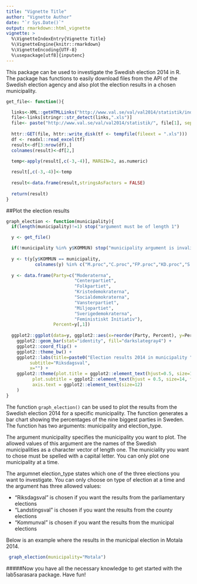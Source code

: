 ```yaml
---
title: "Vignette Title"
author: "Vignette Author"
date: "`r Sys.Date()`"
output: rmarkdown::html_vignette
vignette: >
  %\VignetteIndexEntry{Vignette Title}
  %\VignetteEngine{knitr::rmarkdown}
  %\VignetteEncoding{UTF-8}
  %\usepackage[utf8]{inputenc}
---
```


This package can be used to investigate the Swedish election 2014 in R. The package has functions to easily download files from the API of the Swedish election agency and also plot the election results in a chosen municipality.

```r
get_file<- function(){

  links<-XML::getHTMLLinks("http://www.val.se/val/val2014/statistik/index.html")
  file<-links[stringr::str_detect(links,".xls")]
  file<- paste("http://www.val.se/val/val2014/statistik/", file[1], sep="")
  
  httr::GET(file, httr::write_disk(tf <- tempfile(fileext = ".xls")))
  df <- readxl::read_excel(tf)
  result<-df[3:nrow(df),]
  colnames(result)<-df[2,]
  
  temp<-apply(result[,c(-3,-4)], MARGIN=2, as.numeric)

  result[,c(-3,-4)]<-temp
  
  result<-data.frame(result,stringsAsFactors = FALSE)
  
  return(result)
}
```


##Plot the election results

```r
graph_election <- function(municipality){
  if(length(municipality)!=1) stop("argument must be of length 1")

  y <- get_file()

  if(!municipality %in% y$KOMMUN) stop("municipality argument is invalid")  
  
  y <- t(y[y$KOMMUN == municipality,
           colnames(y) %in% c("M.proc","C.proc","FP.proc","KD.proc","S.proc","V.proc","MP.proc","SD.proc","FI.proc")])
  
  y <- data.frame(Party=c("Moderaterna",
                          "Centerpartiet",
                          "Folkpartiet",
                          "Kristedemokraterna",
                          "Socialdemokraterna",
                          "Vansterpartiet",
                          "Miljopartiet",
                          "Sverigedemokraterna",
                          "Feministiskt Initiativ"),
                  Percent=y[,1])
  
  ggplot2::ggplot(data=y, ggplot2::aes(x=reorder(Party, Percent), y=Percent)) + 
    ggplot2::geom_bar(stat="identity", fill="darkslategray4") +
    ggplot2::coord_flip() +
    ggplot2::theme_bw() +
    ggplot2::labs(title=paste0("Election results 2014 in municipality ", municipality),
         subtitle="Riksdagsval",
         x="") +
    ggplot2::theme(plot.title = ggplot2::element_text(hjust=0.5, size=16),
          plot.subtitle = ggplot2::element_text(hjust = 0.5, size=14, face="italic"),
          axis.text = ggplot2::element_text(size=12)
    )
}
```


The function `graph_election()` can be used to plot the results from the Swedish election 2014 for a specific municipality. The function generates a bar chart showing the percentages of the nine biggest parties in Sweden. The function has two arguments: municipality and election_type.

The argument municipality specifies the municipality you want to plot. The allowed values of this argument  are the names of the Swedish municipalities as a character vector of length one. The municiality you want to chose must be spelled with a capital letter. You can only plot one municipality at a time.

The argumnet election_type states which one of the three elections you want to investigate. You can only choose on type of election at a time and the argument has three allowed values:

* "Riksdagsval" is chosen if you want the results from the parliamentary elections
* "Landstingsval" is chosen if you want the results from the county elections
* "Kommunval" is chosen if you want the results from the municipal elections

Below is an example where the results in the municipal election in Motala 2014.

```r
 graph_election(municipality="Motala")
```

#####Now you have all the necessary knowledge to get started with the lab5sarasara package. Have fun!
